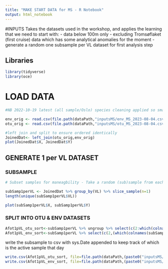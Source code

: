 ---
title: "MAKE START DATA for MS - R Notebook"
output: html_notebook
---

#INPUTS
Takes the datasets used in the workshop, and applies the learning that we need to start with:
- data below 100m only
- excluding Tromsøflaket (first cruise) data which has some analytical anomalies for the moment
- generate a random one subsample per VL dataset for first analysis step

## Libraries
```{r}
library(tidyverse)
library(oce)
```

# LOAD DATA

```{r}
#NB 2022-10-19 latest (all sample/Oslo) species cleaning applied so smaller spp dataset

env_orig <- read.csv(file.path(dataPath,"inputsMS/env_MS_2023-08-04.csv")) %>% as.data.frame
otu_orig <- read.csv(file.path(dataPath,"inputsMS/otu_MS_2023-08-04.csv")) %>% as.data.frame

#left join and split to ensure ordered identically
JoinedDat<- left_join(otu_orig,env_orig)
plot(JoinedDat$X, JoinedDat$Y)

```

## GENERATE 1 per VL DATASET

### SUBSAMPLE
```{r}
# Subset samples for maneagbility - Take a random (sub)sample from each VL

subSamp1perVL <- JoinedDat %>% group_by(VL) %>% slice_sample(n=1)
length(unique(subSamp1perVL$VL))

plot(subSamp1perVL$X, subSamp1perVL$Y)
```


### SPLIT INTO OTU & ENV DATASETS

```{r}
Afot1pVL_otu_sort<-subSamp1perVL %>% ungroup %>% select(c(2:which(colnames(subSamp1perVL)=="Weberella_bursa")))
Afot1pVL_env_sort<-subSamp1perVL %>% select(c(2,(which(colnames(subSamp1perVL)=="Weberella_bursa")+1):which(colnames(subSamp1perVL)=="sand")))  

```


write the subsample to csv with sys.Date appended to keep track of which is the active sample that day
```{r}
write.csv(Afot1pVL_otu_sort, file=file.path(dataPath,(paste0("inputsMS/otu_1pVL_MS_", Sys.Date(),".csv"))))
write.csv(Afot1pVL_env_sort, file=file.path(dataPath,(paste0("inputsMS/env_1pVL_MS_", Sys.Date(),".csv"))))
```


